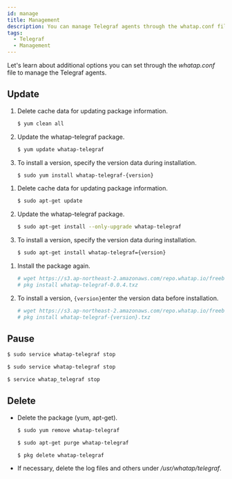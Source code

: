 ```yaml
---
id: manage
title: Management
description: You can manage Telegraf agents through the whatap.conf file.
tags:
  - Telegraf
  - Management
---
```



Let's learn about additional options you can set through the _whatap.conf_ file to manage the Telegraf agents.

## Update

<Tabs>
<TabItem value="rc" label="Red Hat/CentOS">

1. Delete cache data for updating package information.

   ```bash title=SH
   $ yum clean all
   ```

2. Update the whatap-telegraf package.

   ```bash title=SH
   $ yum update whatap-telegraf
   ```

3. To install a version, specify the version data during installation.

   ```bash title=SH
   $ sudo yum install whatap-telegraf-{version}
   ```

</TabItem>
<TabItem value="du" label="Debian/Ubuntu">

1. Delete cache data for updating package information.

   ```bash title=SH
   $ sudo apt-get update
   ```

2. Update the whatap-telegraf package.

   ```bash title=SH
   $ sudo apt-get install --only-upgrade whatap-telegraf
   ```

3. To install a version, specify the version data during installation.

   ```bash title=SH
   $ sudo apt-get install whatap-telegraf={version}
   ```

</TabItem>
<TabItem value="fb" label="FreeBSD">

1. Install the package again.

   ```bash title='SH'
   # wget https://s3.ap-northeast-2.amazonaws.com/repo.whatap.io/freebsd/10/whatap-telegraf-0.0.4.txz
   # pkg install whatap-telegraf-0.0.4.txz
   ```

2. To install a version, `{version}`enter the version data before installation.

   ```bash title='SH'
   # wget https://s3.ap-northeast-2.amazonaws.com/repo.whatap.io/freebsd/10/whatap-telegraf-{version}.txz
   # pkg install whatap-telegraf-{version}.txz
   ```

</TabItem>
</Tabs>

## Pause

<Tabs>
<TabItem value="rc" label="Red Hat/CentOS">

```bash title='SH'
$ sudo service whatap-telegraf stop
```

</TabItem>
<TabItem value="du" label="Debian/Ubuntu">

```bash title='SH'
$ sudo service whatap-telegraf stop
```

</TabItem>
<TabItem value="fb" label="FreeBSD">

```bash title='SH'
$ service whatap_telegraf stop
```

</TabItem>
</Tabs>

## Delete

- Delete the package (yum, apt-get). 

  <Tabs>
    <TabItem value="rc" label="Red Hat/CentOS">

  ```bash title='SH'
  $ sudo yum remove whatap-telegraf
  ```

  </TabItem>
    <TabItem value="du" label="Debian/Ubuntu">

  ```bash title='SH'
  $ sudo apt-get purge whatap-telegraf
  ```

  </TabItem>
    <TabItem value="fb" label="FreeBSD">

  ```bash title='SH'
  $ pkg delete whatap-telegraf
  ```

  </TabItem>
    </Tabs>

- If necessary, delete the log files and others under _/usr/whatap/telegraf_.
